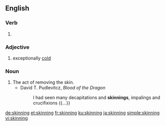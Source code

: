 ==English==

===Verb===
{{head|en|present participle}}

# {{present participle of|skin|lang=en}}

===Adjective===
{{head|en|adjective}}

# {{label|en|Ireland|colloquial|regarding the|_|weather}} exceptionally [[cold]]
{{rfquote|lang=en}}

===Noun===
{{en-noun}}

# The act of removing the skin.
#* David T. Pudlevitcz, ''Blood of the Dragon''
#*: I had seen many decapitations and '''skinnings''', impalings and crucifixions {{...}}

[[de:skinning]]
[[et:skinning]]
[[fr:skinning]]
[[ku:skinning]]
[[ja:skinning]]
[[simple:skinning]]
[[vi:skinning]]